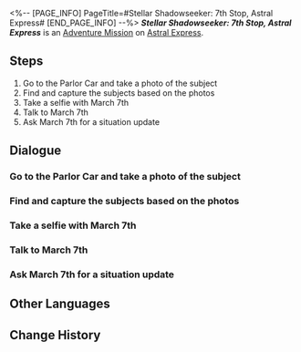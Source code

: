 <%-- [PAGE_INFO]
PageTitle=#Stellar Shadowseeker: 7th Stop, Astral Express#
[END_PAGE_INFO] --%>
{{Stub|Dialogue.}}
{{Mission Infobox
|id            = 8002107
|title         = 
|image         = <!--Mission Stellar Shadowseeker: 7th Stop, Astral Express.png-->
|type          = Adventure
|event_name    = 
|chapter       = 
|requirements  = 
* Reach [[Trailblaze Level]] 21
* [[Adventure Mission]] ''[[Stellar Shadowseeker: 6th Stop, Rivet Town]]'' completed
|summary       = <!--official mission summary from Fate's Atlas-->
|characters    = March 7th; Trailblazer
|startLocation = [[Astral Express]] - [[Parlor Car]]
|world         = Astral Express
|area          = Parlor Car
|prev          = Stellar Shadowseeker: 6th Stop, Rivet Town
|next          = 
|rewards       = Tracks of Destiny*1; Stellar Jade*80; Obsidian of Desolation*3; Credit*40,000
}}
'''''Stellar Shadowseeker: 7th Stop, Astral Express''''' is an [[Adventure Mission]] on [[Astral Express]].

==Steps==
# Go to the Parlor Car and take a photo of the subject
# Find and capture the subjects based on the photos
# Take a selfie with March 7th
# Talk to March 7th
# Ask March 7th for a situation update

<!--
==Gameplay Notes==

--><!--
==Trial Character==

-->
==Dialogue==
{{Stub Dialogue}}
===Go to the Parlor Car and take a photo of the subject===
{{Mission Description|type=adventure|location=Parlor Car|The shadowy object in the photo looks somewhat familiar. It must be something aboard the Express...}}
{{Dialogue Start}}
:{{tx}}
{{Dialogue End}}

===Find and capture the subjects based on the photos===
{{Dialogue Start}}
:{{tx}}
{{Dialogue End}}

===Take a selfie with March 7th===
{{Dialogue Start}}
:{{tx}}
{{Dialogue End}}

===Talk to March 7th===
{{Dialogue Start}}
:{{tx}}
{{Dialogue End}}

===Ask March 7th for a situation update===
{{Dialogue Start}}
:{{tx}}
{{Dialogue End}}

==Other Languages==
{{Other Languages
|en   = Stellar Shadowseeker: 7th Stop, Astral Express
|zhs  = 星旅寻影•第七站•星穹列车
|zht  = 星旅尋影•第七站•星穹列車
|ja   = 星々の影を探して・7駅目・星穹列車
|ko   = 그림자를 찾는 별의 여정•일곱 번째 역•은하열차
|es   = Fotografías estelares, 7.ª parada: Expreso Astral
|fr   = Sur la piste des ombres des étoiles&nbsp;: 7e arrêt, Astral Express
|ru   = Искатели теней: Седьмая остановка - Звёздный экспресс
|th   = ท่องดาราเฟ้นเงา: สถานีที่ 7 - Astral Express
|vi   = Tìm Ảnh Hành Trình Sao: Trạm Thứ 7, Đội Tàu Astral
|de   = Stellarer Schattensucher: Siebter Halt – Astralexpress
|id   = Penjelajah Bayangan Bintang: Perhentian 7 - Astral Express
|pt   = Sombrio Estelar: 7ª Parada, Expresso Astral
}}

==Change History==
{{Change History|1.5}}
